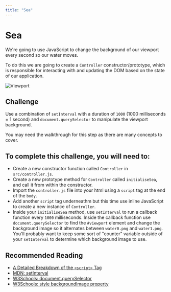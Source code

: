 ```yaml
---
title: "Sea"
---
```


# Sea

We're going to use JavaScript to change the background of our viewport every second so our water moves.

To do this we are going to create a `Controller` constructor/prototype, which is responsible for interacting with and updating the DOM based on the state of our application.

![Viewport](https://firebasestorage.googleapis.com/v0/b/avocado-on-toast.appspot.com/o/cruise-ships-gui%2Fsea.gif?alt=media&token=e3814343-129a-44e3-bd2b-6e628af5ffbd)

## Challenge

Use a combination of `setInterval` with a duration of `1000` (1000 milliseconds = 1 second) and `document.querySelector` to manipulate the viewport background. 

You may need the walkthrough for this step as there are many concepts to cover.

## To complete this challenge, you will need to:

- Create a new constructor function called `Controller` in `src/controller.js`.
- Create a new prototype method for `Controller` called `initialiseSea`, and call it from within the constructor.
- Import the `controller.js` file into your html using a `script` tag at the end of the `body`.
- Add another `script` tag underneathm but this time use inline JavaScript to create a new instance of `Controller`.
- Inside your `initialiseSea` method, use `setInterval` to run a callback function every `1000` milliseconds. Inside the callback function use `document.querySelector` to find the `#viewport` element and change the background image so it alternates between `water0.png` and `water1.png`. You'll probably want to keep some sort of "counter" variable outside of your `setInterval` to determine which background image to use.

## Recommended Reading

* [A Detailed Breakdown of the `<script>` Tag](https://www.sitepoint.com/a-detailed-breakdown-of-the-script-tag/)
* [MDN: setInterval](https://developer.mozilla.org/en-US/docs/Web/API/WindowOrWorkerGlobalScope/setInterval)
* [W3Schools: document.querySelector](https://www.w3schools.com/jsref/met_document_queryselector.asp)
* [W3Schools: style backgroundImage property](https://www.w3schools.com/jsref/prop_style_backgroundimage.asp)